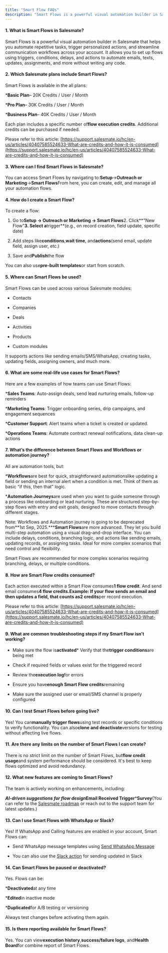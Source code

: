 ```yaml
---
title: "Smart Flow FAQs"
description: "Smart Flows is a powerful visual automation builder in Salesmate that helps you automate repetitive tasks, trigger personalized actions, and streamlin..."
---
```


#### 1\. What is Smart Flows in Salesmate?

Smart Flows is a powerful visual automation builder in Salesmate that helps you automate repetitive tasks, trigger personalized actions, and streamline communication workflows across your account. It allows you to set up flows using triggers, conditions, delays, and actions to automate emails, texts, updates, assignments, and more without writing any code.


#### 2\. Which Salesmate plans include Smart Flows?

Smart Flows is available in the all plans:


***Basic Plan**– 20K Credits / User / Month

***Pro Plan**– 30K Credits / User / Month

***Business Plan**– 40K Credits / User / Month

Each plan includes a specific number of**flow execution credits**. Additional credits can be purchased if needed.

Please refer to this article: [https://support.salesmate.io/hc/en-us/articles/40407585524633-What-are-credits-and-how-it-is-consumed](https://support.salesmate.io/hc/en-us/articles/40407585524633-What-are-credits-and-how-it-is-consumed)


#### 3\. Where can I find Smart Flows in Salesmate?

You can access Smart Flows by navigating to:**Setup**→**Outreach or Marketing**→**Smart Flows**From here, you can create, edit, and manage all your automation flows.


#### 4\. How do I create a Smart Flow?

To create a flow:


1.  Go to**Setup → Outreach or Marketing → Smart Flows**2.  Click**"New Flow"**3.  Select a**trigger**(e.g., on record creation, field update, specific date)

4.  Add steps like**conditions**,**wait time**, and**actions**(send email, update field, assign user, etc.)

5.  Save and**Publish**the flow

You can also use**pre-built templates**or start from scratch.


#### 5\. Where can Smart Flows be used?

Smart Flows can be used across various Salesmate modules:


*   Contacts

*   Companies

*   Deals

*   Activities

*   Products

*   Custom modules

It supports actions like sending emails/SMS/WhatsApp, creating tasks, updating fields, assigning owners, and much more.


#### 6\. What are some real-life use cases for Smart Flows?

Here are a few examples of how teams can use Smart Flows:


***Sales Teams**: Auto-assign deals, send lead nurturing emails, follow-up reminders

***Marketing Teams**: Trigger onboarding series, drip campaigns, and engagement sequences

***Customer Support**: Alert teams when a ticket is created or updated.

***Operations Teams**: Automate contract renewal notifications, data clean-up actions


#### 7\. What’s the difference between Smart Flows and Workflows or automation journey?

All are automation tools, but:


***Workflows**are best for quick, straightforward automationslike updating a field or sending an internal alert when a condition is met. Think of them as basic “if this, then that” logic.

***Automation Journeys**are used when you want to guide someone through a process like onboarding or lead nurturing. These are structured step-by-step flows with entry and exit goals, designed to move contacts through different stages.

Note: Workflows and Automation journey is going to be deprecated from**1st Sep, 2025.*****Smart Flows**are more advanced. They let you build multi-step automation using a visual drag-and-drop interface. You can include delays, conditions, branching logic, and actions like sending emails, updating records, or assigning tasks. Ideal for more complex scenarios that need control and flexibility.

Smart Flows are recommended for more complex scenarios requiring branching, delays, or multiple conditions.


#### 8\. How are Smart Flow credits consumed?

Each action executed within a Smart Flow consumes**1 flow credit**. And send email consumes**4 flow credits.**Example: If your flow sends an email and then updates a field, that counts as**2 credits**per record execution.

Please refer to this article: [https://support.salesmate.io/hc/en-us/articles/40407585524633-What-are-credits-and-how-it-is-consumed](https://support.salesmate.io/hc/en-us/articles/40407585524633-What-are-credits-and-how-it-is-consumed)


#### 9\. What are common troubleshooting steps if my Smart Flow isn’t working?


*   Make sure the flow is**activated***   Verify that the**trigger conditions**are being met

*   Check if required fields or values exist for the triggered record

*   Review the**execution log**for errors

*   Ensure you have**enough Smart Flow credits**remaining

*   Make sure the assigned user or email/SMS channel is properly configured


#### 10\. Can I test Smart Flows before going live?

Yes! You can**manually trigger flows**using test records or specific conditions to verify functionality.
You can also**clone and deactivate**versions for testing without affecting live flows.


#### 11\. Are there any limits on the number of Smart Flows I can create?

There is no strict limit on the number of Smart Flows, but**flow credit usage**and system performance should be considered. It's best to keep flows optimized and avoid redundancy.


#### 12\. What new features are coming to Smart Flows?

The team is actively working on enhancements, including:


***AI-driven suggestions for flow design*****Email Received Trigger*****Survey**(You can refer to the [Salesmate roadmap](https://salesmate.io/product-updates) or reach out to the support team for latest updates.)


#### 13\. Can I use Smart Flows with WhatsApp or Slack?

Yes! If WhatsApp and Calling features are enabled in your account, Smart Flows can:


*   Send WhatsApp message templates using [Send WhatsApp Message](https://support.salesmate.io/hc/en-us/articles/38138309260057-Send-WhatsApp-Message)

*   You can also use the [Slack action](https://support.salesmate.io/hc/en-us/articles/41146524091417-Send-a-Slack-message) for sending updated in Slack


#### 14\. Can Smart Flows be paused or deactivated?

Yes. Flows can be:


***Deactivated**at any time

***Edited**in inactive mode

***Duplicated**for A/B testing or versioning

Always test changes before activating them again.


#### 15\. Is there reporting available for Smart Flows?

Yes. You can view**execution history**,**success/failure logs**, and**Health Board**for combine report of Smart Flows.
